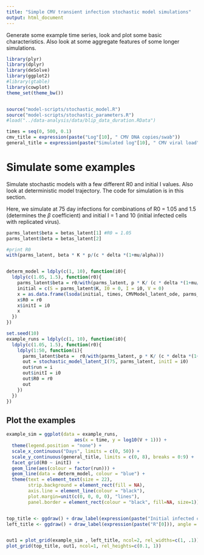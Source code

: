 ```yaml
---
title: "Simple CMV transient infection stochastic model simulations"
output: html_document
---
```


Generate some example time series, look and plot some basic characteristics. Also look at some aggregate features of some longer simulations. 

```r
library(plyr)
library(dplyr)
library(deSolve)
library(ggplot2)
#library(gtable)
library(cowplot)
theme_set(theme_bw())


source("model-scripts/stochastic_model.R")
source("model-scripts/stochastic_parameters.R")
#load("../data-analysis/data/blip_data_duration.RData")

```


```r
times = seq(0, 500, 0.1)
cmv_title = expression(paste("Log"[10], " CMV DNA copies/swab"))
general_title = expression(paste("Simulated log"[10], " CMV viral load"))
```

# Simulate some examples

Simulate stochastic models with a few different R0 and initial I values. Also look at deterministic model trajectory. The code for simulation is in this section.

Here, we simulate at 75 day infections for combinations of R0 = 1.05 and 1.5 (determines the $\beta$ coefficient) and initial I = 1 and 10 (initial infected cells with replicated virus).

```r
parms_latent$beta = betas_latent[1] #R0 = 1.05
parms_latent$beta = betas_latent[2]

#print R0
with(parms_latent, beta * K * p/(c * delta *(1+mu/alpha)))


determ_model = ldply(c(1, 10), function(i0){
  ldply(c(1.05, 1.5), function(r0){
    parms_latent$beta = r0/with(parms_latent, p * K/ (c * delta *(1+mu/alpha)))
    initial = c(S = parms_latent$K, I0 = 0, I = i0, V = 0)
    x = as.data.frame(lsoda(initial, times, CMVModel_latent_ode, parms_latent))
    x$R0 = r0
    x$initI = i0
    x
  })
})
```

```r

set.seed(10)
example_runs = ldply(c(1, 10), function(i0){
  ldply(c(1.05, 1.5), function(r0){
    ldply(1:50, function(i){
      parms_latent$beta =  r0/with(parms_latent, p * K/ (c * delta *(1+mu/alpha)))
      out = stochastic_model_latent_I(75, parms_latent, initI = i0)
      out$run = i
      out$initI = i0
      out$R0 = r0
      out
    })
  })
})


```

## Plot the examples

```r

example_sim = ggplot(data = example_runs, 
                         aes(x = time, y = log10(V + 1))) +
  theme(legend.position = "none") +
  scale_x_continuous("Days", limits = c(0, 50)) +
  scale_y_continuous(general_title, limits = c(0, 8), breaks = 0:9) +
  facet_grid(R0 ~ initI)  +
  geom_line(aes(colour = factor(run))) +
  geom_line(data = determ_model, colour = "blue") +
  theme(text = element_text(size = 22), 
        strip.background = element_rect(fill = NA),
        axis.line = element_line(colour = "black"),
        plot.margin=unit(c(0, 0, 0, 0), "lines"),
        panel.border = element_rect(colour = "black", fill=NA, size=1))


top_title <- ggdraw() + draw_label(expression(paste("Initial infected cells (I"[0], ")")))
left_title <- ggdraw() + draw_label(expression(paste("R"[0])), angle = 270, hjust = 1)


out1 = plot_grid(example_sim , left_title, ncol=2, rel_widths=c(1, .1)) 
plot_grid(top_title, out1, ncol=1, rel_heights=c(0.1, 1))


```
